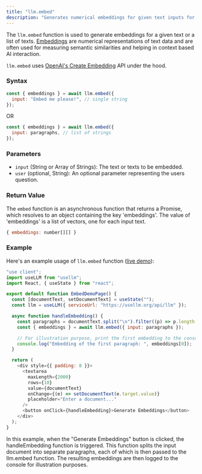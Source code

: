 ```yaml
---
title: "llm.embed"
description: "Generates numerical embeddings for given text inputs for allowing context-sensitive AI interactions."
---
```


The `llm.embed` function is used to generate embeddings for a given text or a list of texts.
[Embeddings](https://platform.openai.com/docs/guides/embeddings) are numerical representations of text data and are often used for measuring semantic similarities
and helping in context based AI interaction.

`llm.embed` uses [OpenAI's Create Embedding](https://platform.openai.com/docs/api-reference/embeddings/create) API under the hood.

### Syntax

```javascript
const { embeddings } = await llm.embed({
  input: "Embed me please!", // single string
});
```

OR

```javascript
const { embeddings } = await llm.embed({
  input: paragraphs, // list of strings
});
```

### Parameters

- `input` (String or Array of Strings): The text or texts to be embedded.
- `user` (optional, String): An optional parameter representing the users question.

### Return Value

The `embed` function is an asynchronous function that returns a Promise, which resolves to an object
containing the key 'embeddings'. The value of 'embeddings' is a list of vectors, one for each input text.

```javascript
{ embeddings: number[][] }
```

### Example

Here's an example usage of `llm.embed` function ([live demo](https://usellm.org/demo/embed-demo)):

```javascript
"use client";
import useLLM from "usellm";
import React, { useState } from "react";

export default function EmbedDemoPage() {
  const [documentText, setDocumentText] = useState("");
  const llm = useLLM({ serviceUrl: "https://usellm.org/api/llm" });

  async function handleEmbedding() {
    const paragraphs = documentText.split("\n").filter((p) => p.length > 0);
    const { embeddings } = await llm.embed({ input: paragraphs });

    // For illustration purpose, print the first embedding to the console
    console.log("Embedding of the first paragraph: ", embeddings[0]);
  }

  return (
    <div style={{ padding: 8 }}>
      <textarea
        maxLength={2000}
        rows={10}
        value={documentText}
        onChange={(e) => setDocumentText(e.target.value)}
        placeholder="Enter a document..."
      />
      <button onClick={handleEmbedding}>Generate Embeddings</button>
    </div>
  );
}
```

In this example, when the "Generate Embeddings" button is clicked, the handleEmbedding function is triggered.
This function splits the input document into separate paragraphs, each of which is then passed to the llm.embed function.
The resulting embeddings are then logged to the console for illustration purposes.
